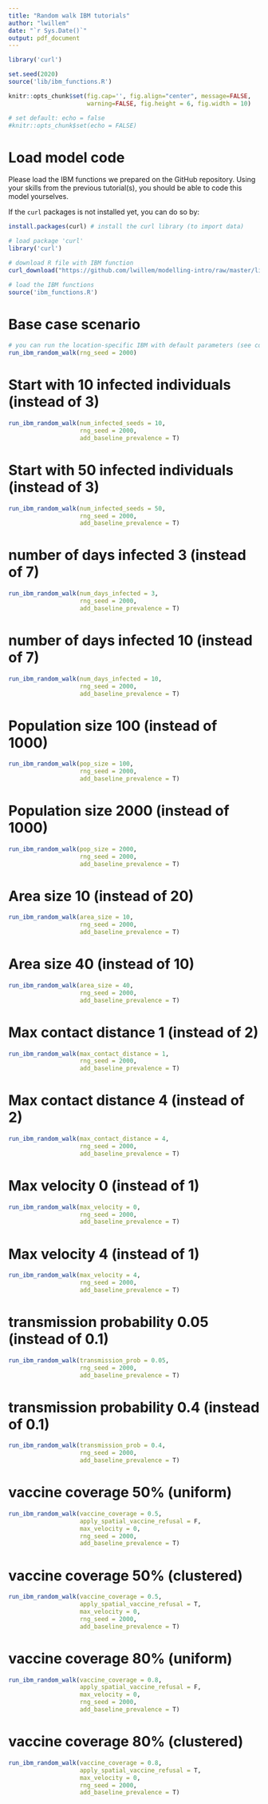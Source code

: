 ```yaml
---
title: "Random walk IBM tutorials"
author: "lwillem"
date: "`r Sys.Date()`"
output: pdf_document
---
```



```r
library('curl')

set.seed(2020)
source('lib/ibm_functions.R')

knitr::opts_chunk$set(fig.cap='', fig.align="center", message=FALSE, 
                      warning=FALSE, fig.height = 6, fig.width = 10)

# set default: echo = false
#knitr::opts_chunk$set(echo = FALSE)


```
# Load model code

Please load the IBM functions we prepared on the GitHub repository. Using your skills from the previous tutorial(s), you should be able to code this model yourselves.

If the `curl` packages is not installed yet, you can do so by:
```r
install.packages(curl) # install the curl library (to import data)
```

```r
# load package 'curl'
library('curl')

# download R file with IBM function
curl_download("https://github.com/lwillem/modelling-intro/raw/master/lib/ibm_functions.R", destfile = "ibm_functions.R")

# load the IBM functions
source('ibm_functions.R')
```

\clearpage
# Base case scenario

```r
# you can run the location-specific IBM with default parameters (see console)
run_ibm_random_walk(rng_seed = 2000)

```

\clearpage
# Start with 10 infected individuals (instead of 3)
```r
run_ibm_random_walk(num_infected_seeds = 10,
                    rng_seed = 2000,
                    add_baseline_prevalence = T)

```

\clearpage
# Start with 50 infected individuals (instead of 3)
```r
run_ibm_random_walk(num_infected_seeds = 50,
                    rng_seed = 2000,
                    add_baseline_prevalence = T)

```


\clearpage
# number of days infected 3 (instead of 7)
```r
run_ibm_random_walk(num_days_infected = 3,
                    rng_seed = 2000,
                    add_baseline_prevalence = T)

```


\clearpage
# number of days infected 10 (instead of 7)
```r
run_ibm_random_walk(num_days_infected = 10,
                    rng_seed = 2000,
                    add_baseline_prevalence = T)

```

\clearpage
# Population size 100 (instead of 1000)
```r
run_ibm_random_walk(pop_size = 100,
                    rng_seed = 2000,
                    add_baseline_prevalence = T)

```

\clearpage
# Population size 2000 (instead of 1000)
```r
run_ibm_random_walk(pop_size = 2000,
                    rng_seed = 2000,
                    add_baseline_prevalence = T)

```

\clearpage
# Area size 10 (instead of 20)
```r
run_ibm_random_walk(area_size = 10,
                    rng_seed = 2000,
                    add_baseline_prevalence = T)

```

\clearpage
# Area size 40 (instead of 10)
```r
run_ibm_random_walk(area_size = 40,
                    rng_seed = 2000,
                    add_baseline_prevalence = T)

```

\clearpage
# Max contact distance 1 (instead of 2)
```r
run_ibm_random_walk(max_contact_distance = 1,
                    rng_seed = 2000,
                    add_baseline_prevalence = T)

```

\clearpage
# Max contact distance 4 (instead of 2)
```r
run_ibm_random_walk(max_contact_distance = 4,
                    rng_seed = 2000,
                    add_baseline_prevalence = T)

```

\clearpage
# Max velocity 0 (instead of 1)
```r
run_ibm_random_walk(max_velocity = 0,
                    rng_seed = 2000,
                    add_baseline_prevalence = T)

```

\clearpage
# Max velocity 4 (instead of 1)
```r
run_ibm_random_walk(max_velocity = 4,
                    rng_seed = 2000,
                    add_baseline_prevalence = T)

```

\clearpage
# transmission probability 0.05 (instead of 0.1)
```r
run_ibm_random_walk(transmission_prob = 0.05,
                    rng_seed = 2000,
                    add_baseline_prevalence = T)

```

\clearpage
# transmission probability 0.4 (instead of 0.1)
```r
run_ibm_random_walk(transmission_prob = 0.4,
                    rng_seed = 2000,
                    add_baseline_prevalence = T)

```

\clearpage
# vaccine coverage 50% (uniform)
```r
run_ibm_random_walk(vaccine_coverage = 0.5,
                    apply_spatial_vaccine_refusal = F,
                    max_velocity = 0,
                    rng_seed = 2000,
                    add_baseline_prevalence = T)

```

\clearpage
# vaccine coverage 50% (clustered)
```r
run_ibm_random_walk(vaccine_coverage = 0.5,
                    apply_spatial_vaccine_refusal = T,
                    max_velocity = 0,
                    rng_seed = 2000,
                    add_baseline_prevalence = T)

```

\clearpage
# vaccine coverage 80% (uniform)
```r
run_ibm_random_walk(vaccine_coverage = 0.8,
                    apply_spatial_vaccine_refusal = F,
                    max_velocity = 0,
                    rng_seed = 2000,
                    add_baseline_prevalence = T)

```

\clearpage
# vaccine coverage 80% (clustered)
```r
run_ibm_random_walk(vaccine_coverage = 0.8,
                    apply_spatial_vaccine_refusal = T,
                    max_velocity = 0,
                    rng_seed = 2000,
                    add_baseline_prevalence = T)

```
